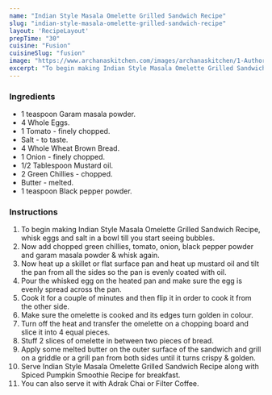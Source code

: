 ---
name: "Indian Style Masala Omelette Grilled Sandwich Recipe"
slug: "indian-style-masala-omelette-grilled-sandwich-recipe"
layout: 'RecipeLayout'
prepTime: "30"
cuisine: "Fusion"
cuisineSlug: "fusion"
image: "https://www.archanaskitchen.com/images/archanaskitchen/1-Author/garimasgautam-gmail.com/Indian_Style_Masala_Omelette_Grilled_Sandwich.jpg"
excerpt: "To begin making Indian Style Masala Omelette Grilled Sandwich Recipe, whisk eggs and salt in a bowl till you start seeing bubbles"
---

### Ingredients

- 1 teaspoon Garam masala powder.
- 4 Whole Eggs.
- 1 Tomato - finely chopped.
- Salt - to taste.
- 4 Whole Wheat Brown Bread.
- 1 Onion - finely chopped.
- 1/2 Tablespoon Mustard oil.
- 2 Green Chillies - chopped.
- Butter - melted.
- 1 teaspoon Black pepper powder.

### Instructions

1. To begin making Indian Style Masala Omelette Grilled Sandwich Recipe, whisk eggs and salt in a bowl till you start seeing bubbles.
1. Now add chopped green chillies, tomato, onion, black pepper powder and garam masala powder & whisk again.
1. Now heat up a skillet or flat surface pan and heat up mustard oil and tilt the pan from all the sides so the pan is evenly coated with oil.
1. Pour the whisked egg on the heated pan and make sure the egg is evenly spread across the pan.
1. Cook it for a couple of minutes and then flip it in order to cook it from the other side.
1. Make sure the omelette is cooked and its edges turn golden in colour.
1. Turn off the heat and transfer the omelette on a chopping board and slice it into 4 equal pieces.
1. Stuff 2 slices of omelette in between two pieces of bread.
1. Apply some melted butter on the outer surface of the sandwich and grill on a griddle or a grill pan from both sides until it turns crispy & golden.
1. Serve Indian Style Masala Omelette Grilled Sandwich Recipe along with Spiced Pumpkin Smoothie Recipe for breakfast.
1. You can also serve it with Adrak Chai or Filter Coffee.
